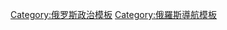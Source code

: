 {{Navbox
| name = 俄羅斯國會
| title = 俄羅斯各時期國會
| state = {{{state|autocollapse}}}
| bodyclass = hlist
| above =
| group1 = [[俄罗斯沙皇国]]時期
| list1 =
* [[全俄罗斯缙绅会议]]<small>（1549年－1684年）</small>
* {{link-ru|貴族杜馬|Боярская дума}}<small>（約14世紀－1711年）</small>
| group2 = [[俄罗斯帝国]]時期
| list2 =
* [[元老院 (俄罗斯帝国)|元老院／參政院]]<small>（1711年－1917年）</small>
* [[帝国议会 (俄罗斯)|參議院／帝國議會]]<small>（1810年－1917年）</small>
* [[帝國杜馬]]<small>（1905年－1917年）</small>
| group3 = [[俄羅斯共和國]]時期
| list3 =
* {{link-ru|俄羅斯共和國臨時委員會|Временный совет Российской республики|臨時委員會}}<small>（1917年－1918年）</small>
* [[俄国立宪会议|立憲會議]]<small>（1918年）</small>
| group4 = [[俄罗斯苏维埃联邦社会主义共和国]]／<br/>{{nowrap|[[苏联|蘇維埃社會主義共和國聯盟]]時期}}
| list4 = {{Navbox subgroup
 | group1 = 俄羅斯
 | list1 =
* [[全俄罗斯中央执行委员会|中央執行委員會]]<small>（1917年－1938年）</small>
* [[俄罗斯最高苏维埃|最高蘇維埃]]<small>（1937年－1991年）</small>
* [[俄罗斯人民代表大会|人民代表大會]]<small>（1990年－1991年）</small>
 | group2 = 蘇聯
 | list2 =
* [[苏联中央执行委员会|中央執行委員會]]<small>（1922年－1938年）</small>
* [[苏联最高苏维埃|最高蘇維埃]]<small>（1936年－1991年）</small>
* [[苏联人民代表大会|人民代表大會]]<small>（1989年－1991年）</small>
}}
| group5 = [[俄罗斯|俄羅斯聯邦]]時期
| list5 =
* [[俄罗斯最高苏维埃|最高蘇維埃]]<small>（1991年－1993年）</small>
* [[俄罗斯人民代表大会|人民代表大會]]<small>（1991年－1993年）</small>
* [[俄羅斯聯邦會議|聯邦會議]]<small>（1993年－）</small>
** [[聯邦委員會 (俄羅斯)|聯邦委員會]]
** [[国家杜马]]
}}<noinclude>
{{collapsible option}}
[[Category:俄罗斯联邦会议| ]]
[[Category:苏联立法机构| ]]
[[Category:俄罗斯政治模板]]
[[Category:俄羅斯導航模板]]
</noinclude>